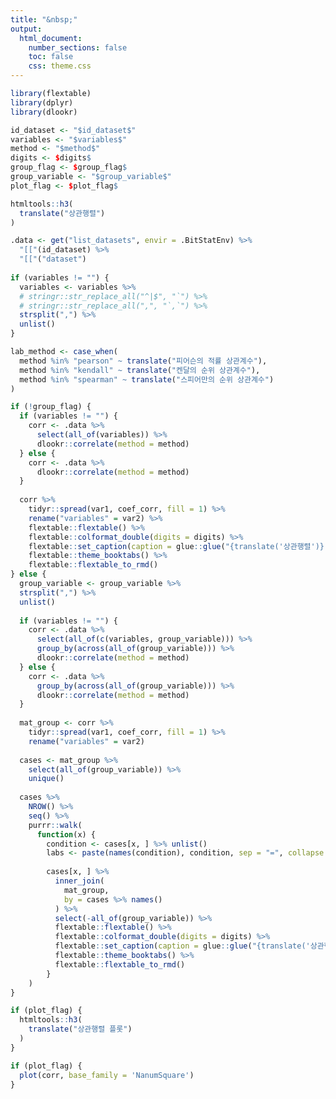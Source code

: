 ```yaml
---
title: "&nbsp;"
output: 
  html_document:
    number_sections: false
    toc: false    
    css: theme.css
---
```


```r
library(flextable)
library(dplyr)
library(dlookr)

id_dataset <- "$id_dataset$"
variables <- "$variables$"
method <- "$method$"
digits <- $digits$
group_flag <- $group_flag$
group_variable <- "$group_variable$"
plot_flag <- $plot_flag$  
```

```r
htmltools::h3(
  translate("상관행렬")
)
```

```r
.data <- get("list_datasets", envir = .BitStatEnv) %>% 
  "[["(id_dataset) %>% 
  "[["("dataset")
  
if (variables != "") {
  variables <- variables %>% 
  # stringr::str_replace_all("^|$", "`") %>% 
  # stringr::str_replace_all(",", "`,`") %>% 
  strsplit(",") %>% 
  unlist() 
}

lab_method <- case_when(
  method %in% "pearson" ~ translate("피어슨의 적률 상관계수"),
  method %in% "kendall" ~ translate("켄달의 순위 상관계수"),
  method %in% "spearman" ~ translate("스피어만의 순위 상관계수")
)

if (!group_flag) {
  if (variables != "") {  
    corr <- .data %>% 
      select(all_of(variables)) %>% 
      dlookr::correlate(method = method)     
  } else {
    corr <- .data %>% 
      dlookr::correlate(method = method)     
  }  
  
  corr %>% 
    tidyr::spread(var1, coef_corr, fill = 1) %>% 
    rename("variables" = var2) %>% 
    flextable::flextable() %>%
    flextable::colformat_double(digits = digits) %>% 
    flextable::set_caption(caption = glue::glue("{translate('상관행렬')} ({lab_method})")) %>% 
    flextable::theme_booktabs() %>% 
    flextable::flextable_to_rmd()
} else {
  group_variable <- group_variable %>% 
  strsplit(",") %>% 
  unlist()
  
  if (variables != "") {  
    corr <- .data %>% 
      select(all_of(c(variables, group_variable))) %>% 
      group_by(across(all_of(group_variable))) %>% 
      dlookr::correlate(method = method)    
  } else {
    corr <- .data %>% 
      group_by(across(all_of(group_variable))) %>% 
      dlookr::correlate(method = method)      
  }  
  
  mat_group <- corr %>% 
    tidyr::spread(var1, coef_corr, fill = 1) %>% 
    rename("variables" = var2) 
  
  cases <- mat_group %>% 
    select(all_of(group_variable)) %>% 
    unique()
  
  cases %>% 
    NROW() %>% 
    seq() %>% 
    purrr::walk(
      function(x) {
        condition <- cases[x, ] %>% unlist() 
        labs <- paste(names(condition), condition, sep = "=", collapse = ", ")
          
        cases[x, ] %>% 
          inner_join(
            mat_group,
            by = cases %>% names()
          ) %>% 
          select(-all_of(group_variable)) %>%
          flextable::flextable() %>%
          flextable::colformat_double(digits = digits) %>% 
          flextable::set_caption(caption = glue::glue("{translate('상관행렬')} ({labs} : {lab_method})")) %>% 
          flextable::theme_booktabs() %>% 
          flextable::flextable_to_rmd()
        }
    )
}


```

```r
if (plot_flag) {
  htmltools::h3(
    translate("상관행렬 플롯")
  )
}
```

```r
if (plot_flag) {
  plot(corr, base_family = 'NanumSquare')
}
```

